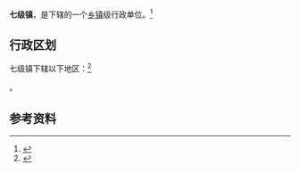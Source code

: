 {{中国乡级行政区|14/08/21/103/000}}

'''七级镇'''，是{{PRC admin/fullname|14/08/21/103/000|3}}下辖的一个[[乡镇|乡镇]]级行政单位。<ref>{{PRC admin/ref sgc|{{PRC admin/parent|14/08/21/103/000}}}}</ref>

== 行政区划 ==

七级镇下辖以下地区：<ref>{{PRC admin/ref sgc|14/08/21/103/000}}</ref>

{{PRC admin/children|14/08/21/103/000}}。

== 参考资料 ==

{{reflist}}

{{行政区划小作品}}
{{PRC admin/navcat|14/08/21/103/000}}
